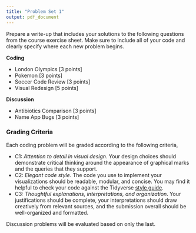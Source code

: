 ```yaml
---
title: "Problem Set 1"
output: pdf_document
---
```


Prepare a write-up that includes your solutions to the following questions from
the course exercise sheet. Make sure to include all of your code and clearly
specify where each new problem begins.

**Coding**

* London Olympics [3 points]
* Pokemon [3 points]
* Soccer Code Review [3 points]
* Visual Redesign [5 points]

**Discussion**

* Antibiotics Comparison [3 points]
* Name App Bugs [3 points]

### Grading Criteria

Each coding problem will be graded according to the following criteria,

* C1: _Attention to detail in visual design_. Your design choices should
demonstrate critical thinking around the appearance of graphical marks and the
queries that they support.
* C2: _Elegant code style_. The code you use to implement your visualizations
should be readable, modular, and concise. You may find it helpful to check your
code against the Tidyverse [style guide](https://style.tidyverse.org/).
* C3: _Thoughtful explanations, interpretations, and organization_.
Your justifications should be complete, your interpretations should draw
creatively from relevant sources, and the submission overall should be
well-organized and formatted.

Discussion problems will be evaluated based on only the last.